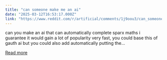 ```yaml
---
title: "can someone make me an ai"
date: "2025-03-12T16:53:17.000Z"
link: "https://www.reddit.com/r/artificial/comments/1j9oou3/can_someone_make_me_an_ai/"
---
```


can you make an ai that can automatically complete sparx maths i guarantee it would gain a lot of popularity very fast, you could base this of gauth ai but you could also add automatically putting the...

[Read more](https://www.reddit.com/r/artificial/comments/1j9oou3/can_someone_make_me_an_ai/)
